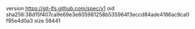 version https://git-lfs.github.com/spec/v1
oid sha256:38d15f407ca9e69e3e605981258b535964f3eccd84ade4186ac9ca0f95e4d0a3
size 58441
